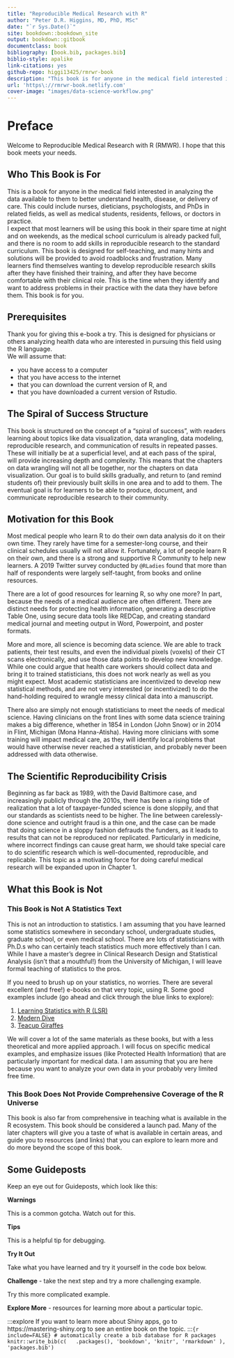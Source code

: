 ```yaml
--- 
title: "Reproducible Medical Research with R"
author: "Peter D.R. Higgins, MD, PhD, MSc"
date: "`r Sys.Date()`"
site: bookdown::bookdown_site
output: bookdown::gitbook
documentclass: book
bibliography: [book.bib, packages.bib]
biblio-style: apalike
link-citations: yes
github-repo: higgi13425/rmrwr-book
description: "This book is for anyone in the medical field interested in learning R to analyze available health data."
url: 'https\://rmrwr-book.netlify.com'
cover-image: "images/data-science-workflow.png"
---
```




# Preface
Welcome to Reproducible Medical Research with R (RMWR). I hope that this book meets your needs.     

## Who This Book is For
This is a book for anyone in the medical field interested in analyzing the data available to them to better understand health, disease, or delivery of care. This could include nurses, dieticians, psychologists, and PhDs in related fields, as well as medical students, residents, fellows, or doctors in practice.     
I expect that most learners will be using this book in their spare time at night and on weekends, as the medical school curriculum is already packed full, and there is no room to add skills in reproducible research to the standard curriculum. This book is designed for self-teaching, and many hints and solutions will be provided to avoid roadblocks and frustration. 
Many learners find themselves wanting to develop reproducible research skills after they have finished their training, and after they have become comfortable with their clinical role. This is the time when they identify and want to address problems in their practice with the data they have before them. This book is for you.

## Prerequisites

Thank you for giving this e-book a try. This is designed for physicians or others analyzing health data who are interested in pursuing this field using the R language.
<br>
We will assume that:

- you have access to a computer
- that you have access to the internet
- that you can download the current version of R, and 
- that you have downloaded a current version of Rstudio.
<br>

## The Spiral of Success Structure
This book is structured on the concept of a "spiral of success", with readers learning about topics like data visualization, data wrangling, data modeling, reproducible research, and communication of results in repeated passes. These will initially be at a superficial level, and at each pass of the spiral, will provide increasing depth and complexity. This means that the chapters on data wrangling will not all be together, nor the chapters on data visualization. Our goal is to build skills gradually, and return to (and remind students of) their previously built skills in one area and to add to them. The eventual goal is for learners to be able to produce, document, and communicate reproducible research to their community.

## Motivation for this Book
Most medical people who learn R to do their own data analysis do it on their own time. They rarely have time for a semester-long course, and their clinical schedules usually will not allow it. Fortunately, a lot of people learn R on their own, and there is a strong and supportive R Community to help new learners. A 2019 Twitter survey conducted by `@RLadies` found that more than half of respondents were largely self-taught, from books and online resources.     

There are a lot of good resources for learning R, so why one more? In part, because the needs of a medical audience are often different. There are distinct needs for protecting health information, generating a descriptive Table One, using secure data tools like REDCap, and creating standard medical journal and meeting output in Word, Powerpoint, and poster formats.     

More and more, all science is becoming data science. We are able to track patients, their test results, and even the individual pixels (voxels) of their CT scans electronically, and use those data points to develop new knowledge. While one could argue that health care workers should collect data and bring it to trained statisticians, this does not work nearly as well as you might expect. Most academic statisticians are incentivized to develop new statistical methods, and are not very interested (or incentivized) to do the hand-holding required to wrangle messy clinical data into a manuscript.      

There also are simply not enough statisticians to meet the needs of medical science. Having clinicians on the front lines with some data science training makes a big difference, whether in 1854 in London (John Snow) or in 2014 in Flint, Michigan (Mona Hanna-Atisha). Having more clinicians with some training will impact medical care, as they will identify local problems that would have otherwise never reached a statistician, and probably never been addressed with data otherwise. 

## The Scientific Reproducibility Crisis
Beginning as far back as 1989, with the David Baltimore case, and increasingly publicly through the 2010s, there has been a rising tide of realization that a lot of taxpayer-funded science is done sloppily, and that our standards as scientists need to be higher. The line between carelessly-done science and outright fraud is a thin one, and the case can be made that doing science in a sloppy fashion defrauds the funders, as it leads to results that can not be reproduced nor replicated. Particularly in medicine, where incorrect findings can cause great harm, we should take special care to do scientific research which is well-documented, reproducible, and replicable. This topic as a motivating force for doing careful medical research will be expanded upon in Chapter 1.

## What this Book is Not

### This Book is Not A Statistics Text
This is not an introduction to statistics. I am assuming that you have learned some statistics somewhere in secondary school, undergraduate studies, graduate school, or even medical school. There are lots of statisticians with Ph.D.s who can certainly teach statistics much more effectively than I can. While I have a master's degree in Clinical Research Design and Statistical Analysis (isn't that a mouthful!) from the University of Michigan, I will leave formal teaching of statistics to the pros.      

If you need to brush up on your statistics, no worries. There are several excellent (and free!) e-books on that very topic, using R. Some good examples include (go ahead and click through the blue links to explore):     

1. [Learning Statistics with R (LSR)](https://learningstatisticswithr-bookdown.netlify.com)
2. [Modern Dive](https://bookdown.org/fjmcgrade/ismaykim/)
3. [Teacup Giraffes](https://tinystats.github.io/teacups-giraffes-and-statistics/index.html)


We will cover a lot of the same materials as these books, but with a less theoretical and more applied approach. I will focus on specific medical examples, and emphasize issues (like Protected Health Information) that are particularly important for medical data. I am assuming that you are here because you want to analyze your own data in your probably very limited free time.

### This Book Does Not Provide Comprehensive Coverage of the R Universe
This book is also far from comprehensive in teaching what is available in the R ecosystem. This book should be considered a launch pad. Many of the later chapters will give you a taste of what is available in certain areas, and guide you to resources (and links) that you can explore to learn more and do more beyond the scope of this book.    


## Some Guideposts

Keep an eye out for Guideposts, which look like this:

**Warnings**

:::warning
This is a common gotcha. Watch out for this.
:::

**Tips**

:::tip
This is a helpful tip for debugging.
:::

**Try It Out**

:::tryit
Take what you have learned and try it yourself in the code box below.
:::

**Challenge** - take the next step and try a more challenging example.

:::challenge
Try this more complicated example.
:::

**Explore More** - resources for learning more about a particular topic.

:::explore
If you want to learn more about Shiny apps, go to https://mastering-shiny.org to see an entire book on the topic.
:::```{r include=FALSE}
# automatically create a bib database for R packages
knitr::write_bib(c(
  .packages(), 'bookdown', 'knitr', 'rmarkdown'
), 'packages.bib')
```
